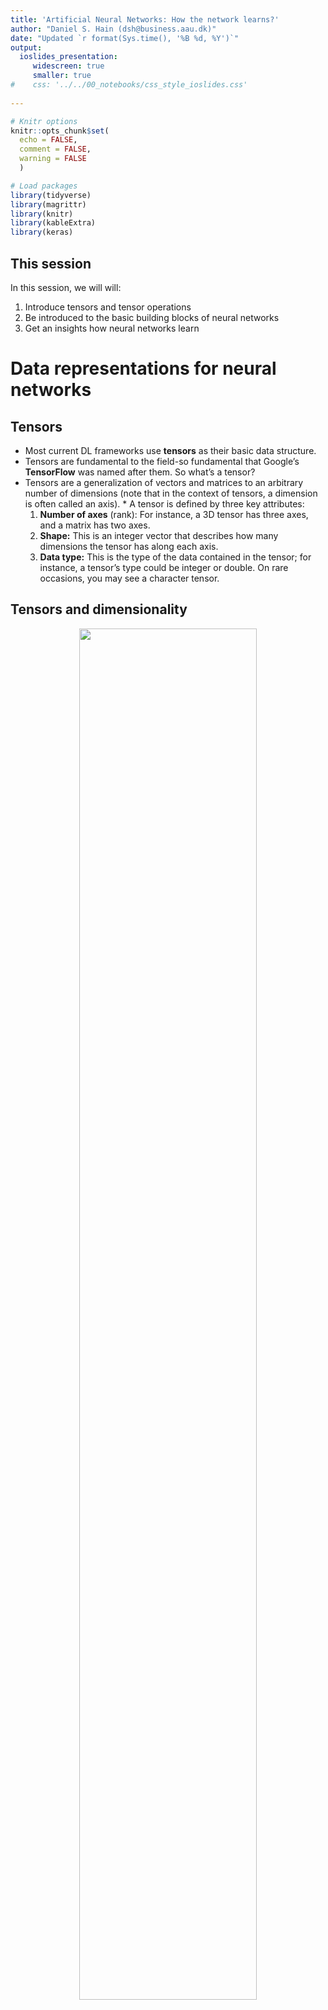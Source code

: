 ```yaml
---
title: 'Artificial Neural Networks: How the network learns?'
author: "Daniel S. Hain (dsh@business.aau.dk)"
date: "Updated `r format(Sys.time(), '%B %d, %Y')`"
output:
  ioslides_presentation:
     widescreen: true
     smaller: true
#    css: '../../00_notebooks/css_style_ioslides.css'
   
---
```


```r
# Knitr options
knitr::opts_chunk$set(
  echo = FALSE,
  comment = FALSE,
  warning = FALSE
  )

# Load packages
library(tidyverse)
library(magrittr)
library(knitr)
library(kableExtra)
library(keras)
```


<style type="text/css">
  .img_tiny{
    width: 25%;
  }
  .img_small{
    width: 50%;
  }
.img{
  width: 75%;
}
.img_big{
  width: 100%;
}
</style>

## This session {.bigger}

In this session, we will will:

1. Introduce tensors and tensor operations
2. Be introduced to the basic building blocks of neural networks
3. Get an insights how neural networks learn



# Data representations for neural networks

## Tensors

* Most current DL frameworks use **tensors** as their basic data structure. 
* Tensors are fundamental to the field-so fundamental that Google's **TensorFlow** was named after them. So what's a tensor?
* Tensors are a generalization of vectors and matrices to an arbitrary number of dimensions (note that in the context of tensors, a dimension is often called an axis). * A tensor is defined by three key attributes:
   1. **Number of axes** (rank): For instance, a 3D tensor has three axes, and a matrix has two axes.
   2. **Shape:** This is an integer vector that describes how many dimensions the tensor has along each axis. 
   3. **Data type:** This is the type of the data contained in the tensor; for instance, a tensor's type could be integer or double. On rare occasions, you may see a character tensor.

## Tensors and dimensionality

<center>
![](https://sds-aau.github.io/SDS-master/00_media/dl_tensors_funny.jpg){.img}
</center>

* **Scalars (0D tensors):**  A tensor that contains only one number is called a scalar (or scalar tensor, or zero-dimensional tensor, or 0D tensor). 
* **Vectors (1D tensors):** A one-dimensional array of numbers is called a vector, or 1D tensor. A 1D tensor is said to have exactly one axis. 
* **Matrices (2D tensors):** A two-dimensional array of numbers is a matrix.
* **Arrays (3D and higher-dimensional tensors):** If you pack such matrices in a new array, you obtain a 3D tensor. If you stack these arrays into another one, then you get a 4d tensor, and so forth...

```r
## Tensor examples 2d
# keras::dataset_mnist()$train$x[5,7:28,8:20]
```

## Higher-dimensional tensors

<center>
![](https://sds-aau.github.io/SDS-master/00_media/DL_tensor_3d.jpg){.img_small}
</center>

* Tensors of 3+d are used for many advanced applications, eg. timeseries, language and image processing.
* For example, in the case before, we where working with 3d tensors, where the first two where a (greyscale pixel) matrix, and the third the different observations (samples) stacked on each others. 
* However, this greyscale raster matrix is somewhat a special case. Images typically have three dimensions: height, width, and color. 
* Therefore, a 2d image would therefore still represent a 3d tensor, and a bunch of them together a 4d tensor. For example, a batch of 128 RGB-color images could be stored in a 4d tensor of shape `(128, 256, 256, 3)`

----

<center>
![](https://sds-aau.github.io/SDS-master/00_media/DL_tensor_4d.jpg){.img_small}
</center>

* 3d tensors are also often used for time series. Whenever time matters in your data (or the notion of sequence order), it makes sense to store it in a 3D tensor with an explicit time axis. 
* Each sample can be encoded as a sequence of vectors (a 2D tensor), and thus a batch of data will be encoded as a 3D tensor.
* You might already see it coming.... colored videoes represent a time series of images, therefore would be a 5d tensor. 
* Videos can be seen as series of frames, where each frame can be stored in a 3D tensor `(height, width, color_depth)`,  their sequence in a 4D tensor `(frames, height, width, color_depth)`, and thus a batch of different videos  in a 5D tensor of shape `(samples, frames, height, width, color_depth)`.


## Geometric interpretation of tensor operations

<center>
![](https://sds-aau.github.io/SDS-master/00_media/DL_vector_1.jpg){.img_tiny}
</center>

* Because the contents of the tensors manipulated by tensor operations can be interpreted as coordinates of points in some geometric space, all tensor operations have a geometric interpretation. For instance, let's consider addition. 
* We'll start with the following vector: `A = [0.5, 1.0]`. It's a point in a 2D space, but can also be under stood as a vector leading from the origin to this point.

----

<center>
![](https://sds-aau.github.io/SDS-master/00_media/DL_vector_2.jpg){.img_tiny}
</center>

* Let's consider a new point, `B = [1, 0.25]`, which we will add to the previous one. This is done geometrically by chaining together the vector arrows, with the resulting location being the vector representing the sum of the previous two vectors

---- 

<center>
![](https://sds-aau.github.io/SDS-master/00_media/DL_linear_algebra.jpg){.img_tiny}
</center>

* In general, elementary geometric operations such as transformations, rotations, scaling, and so on can be expressed as tensor operations. For instance, a rotation of a 2D vector by an angle `theta` can be achieved via a dot product with a 2x2 matrix `R = [u, v]`, where `u` and `v` are both vectors of the plane: `u = [cos(theta), sin(theta)]` and `v = [-sin(theta), cos(theta)]`.
* Some linear, vector and matrix algebra knowledge might light up again in your brain, right? Good! While for many out-of-the box "run-this-model" operations on tabular data, you might not need it, it will be necessary in case you need to tinker and customize a bit at your models to squeeze out a bit more accuracy. 



# Building blocks of networks

## Overview

<center>
![](https://sds-aau.github.io/SDS-master/00_media/DL_deep_learning_parts.jpg){.img_small}
</center>



## Layers: the building blocks of deep learning

* A layer is a data-processing module that takes as input one or more tensors and that outputs one or more tensors. 
* Some layers are stateless, but more frequently layers have a state: the layer's weights, one or several tensors learned with stochastic gradient descent, which together contain the network's knowledge.
* Different layers are appropriate for different tensor formats and different types of data processing. For instance, simple vector data, stored in 2D tensors of shape `(samples, features)`, is often processed by **densely connected layers**, also called fully connected or dense layers (the `layer_dense` function in Keras). 
* Sequence data, stored in 3D tensors of shape (samples, timesteps, features), is typically processed by recurrent layers such as `layer_lstm`. Image data, stored in 4D tensors, is usually processed by 2D convolution layers (`layer_conv_2d`). All that will be introduced in later sessions.

----

<center>
![](https://sds-aau.github.io/SDS-master/00_media/dl_layer_illu.png){.img}
</center>

* You can think of layers as the LEGO bricks of deep learning, a metaphor that is made explicit by frameworks like `Keras`. 
* Building deep-learning models in Keras is done by clipping together compatible layers to form useful data-transformation pipelines. 
* The notion of layer compatibility here refers specifically to the fact that every layer will only accept input tensors of a certain shape and will return output tensors of a certain shape. Consider the example above.



## Activation functions

<center>
![](https://sds-aau.github.io/SDS-master/00_media/DL_neural_net3.png){.img_small}
</center>

* Reminder: The weights which connect layers are as well tensors, which pass the output of the previous layer to the current one, where it gets transformed by the layer's activation function.
* Every cell gets `inputs` from the connected other cells on lower layers which are activated, where the intensity of the input is scaled by the weight of the connection. 


----

* In feed-forward ANNs. Dense layers transforms its input data as follows: `output = activation_function(dot(W, input) + b)`
* In this expression, `W` and `b` are tensors that are attributes of the layer. 
* They're called the weights or trainable parameters of the layer (the kernel and bias attributes, respectively). 
* These weights contain the information learned by the network from exposure to training data. 
* The activation of every cell in the layer is therefore dependent on the multiplication of 
   1. the corresponding input and weight tensor (`dot(W, input)`)
   2. the bias (`b`), a constant which influences the tendency to activate.
* Formally, Hidden units can be described as accepting a vector of inputs $x$, compute an affine transformation $z = W^T x + b$, and then applying an element-wise non-linear activation function $g(z)$
* These activation functions are usually non-linear, since this increases the hypothesis space, allowing for more relationships than weighted-linear compositions
* Historically, most prominent activation functions where:
   * Sigmoid function: 	$g(z) = \sigma(z)$
   * hyperbolic tangent: $g(z) = \text{tanh}(z)$
* However, they turned out to saturate across most of their domain, making gradient-based learning very difficult

----

* Nowadays, **rectified linear units** (ReLU) represents the most common FF-ANN activation function.
* Here, the data is transformed linear, yet truncated at zero: $h_i = g(z)_i = \text{max}(0,z_i)$
* ReLU is based on the principle that NNs are easier to optimize if their behaviour is closer to linear, yet still allows non-linearity.
* Some generalizations of ReLU are based on using a nonzero slope $\alpha_i$ when $z_i < 0$ such that: 
   * $h_i = g(z,\alpha_i) = \text{max}(0,z_i) + \alpha_i \text{min}(0, z_i)$
   * **Absolute value rectification** fixes $\alpha_i = -1$ to obtain $g(z) = |z|$
   * **Leaky ReLU** fixes $\alpha_i$ to a small value (e.g. 0.01)
   * **Parametric ReLU** (or PReLU) treats $\alpha_i$ as a learnable parameter
    \item 

----

<center>
![](https://sds-aau.github.io/SDS-master/00_media/dl_activation_functions.JPG){.img_small}
</center>

## Output (last layer activation)

* The feedforward NN provides a set of hidden features defined by $h = f(x); \theta)$. The output layer provides some *additional transformation* from the features to complete the task that the network must perform	
* For regression problems, we can use affine transformation with no non-linearity; these are just called **linear units**
  Given features $h$, a layer of linear output units produces a vector $\hat{y} = W^T h + b$. This produces the mean of a conditional distribution $P(y|x)$ 
* For binary classification problems: The NN needs to predict $P(y = 1 | x)$, so for this number to be a valid probability, it must lie in the interval $[0,1]$
   * For this kind of problem, we use \underline{sigmoid output units} defined as: $y = \sigma (w^T h + b)$, where $\sigma$ is the logistic sigmoid function
   *This output unit has two components: first, it uses a linear layer to compute $z = w^T h + b$; second, it uses the sigmoid activation function to convert $z$ into a probability

---

<center>
![](https://sds-aau.github.io/SDS-master/00_media/dl_softmax.JPG){.img}
</center>

* To represent a probability distribution over a discrete variable with $n$ possible values (multiclass) , we can use **softmax** output units (i.e. a generalization of the sigmoid function)	
* The goal is to produce a vector $\hat{y}$, with $\hat{y}_i = P(y = i | x)$ such that:
   * Each element of $\hat{y}_i$ must lie in the interval [0,1]
   * The entire vector sums to 1
* Again we have two steps: first, a linear layer predicts unnormalized log probabilities: $z = W^T h + b$  where $z_i = \text{log} \tilde{P}(y = i | x)$    
* Second, the softmax function exponentiate and normalize $z$ to obtain the desired $\hat{y}$. 
* The softmax function is given by: 	

$\text{softmax}(z)_i = \frac{\text{exp}(z_i)}{\sum_j \text{exp}(z_j)}$


## Loss functions

* Another important element is the **loss function**, the quantity we want to minimize during the network training.
* This is easy for linear (regression) problems, where one uses the well known **mean- squared error** (MSE), or **mean absolute error** (MAE)
* For classification problems:  
    * NNs define a distribution $p(y|x;\theta)$ and we can use the principle of maximum likelihood
   * The cost function can be described as the **cross-entropy* between the training data and the model distribution
   * Formally, the cost function is given by:

$J(\theta) = -\mathbb{E}_{x, y \sim \hat{p}_\text{data}} \text{log} \ p_\text{model} (y|x)$

*Let's go through some basic **information theory**...

----

* The basic intuition behind information theory is that learning that an unlikely even has occurred is more *informative* than learning that a likely event has occurred. That means:
   * Likely events should have low information content (or no information content whatsoever)
   * Less likely events should have higher information content
   * Independent events should have additive information
* To satisfy the three properties, we can define the \textit{self-information} of an event $\text{x} = x$ as: $I(x) = -\text{log} P(x)$
* This definition is written in units of **nats**: one nat is defined as the amount of information gained by observing an event of probab. $\frac{1}{e}$ 
* Self-information deals only with a single outcome; to quantify the amount of uncertainty in an entire probability distribution we can use the **Shannon entropy**
* The Shannon entropy of a distribution is the expected amount of information in an event drawn from that distribution.
* Distributions that are nearly deterministic have low entropy, whereas distributions that are closer to uniform have high entropy

$H(\text{x}) = \mathbb{E}_{\text{x} \sim P} [I(x)] = - \mathbb{E}_{\text{x} \sim P} [\text{log} P(x)]$

----

<center>
![](https://sds-aau.github.io/SDS-master/00_media/dl_entropy.JPG){.img}
</center>


## Summary

<center>
![](https://sds-aau.github.io/SDS-master/00_media/DL_table_ann_config.png){.img_big}
</center>

* A little helper from my side ;). Works in most cases, at least for feedfoorward ANNs

## Neural Network architecturas design

* **Architecture** refers to the overall structure of the network: how many units it should have and how these units should be connected to each other
* In chain-based architecture, the main considerations are choosing the depth of the network and the width of each layer 
* Generally, deeper networks use far fewer units per layer, generalize better to test sets, but they tend to be harder to optimize
* The ideal architecture for a given task must be found via experimentation guided by monitoring its performance 

----

* Does learning complex input-output mappings require designing a specified model family for the kind of non-linearity we want to learn?
* The **universal approximation theorem** states that a feedforward NN with a single hidden layer containing a finite number of units can approximate any continuous functions on compact subsets of $\mathbb{R}^n$
* We are not guaranteed, however, that the training algorithm will be able to learn that function (optimization, overfitting)
* To represent any function the hidden layer may be infeasibly large, hence using deeper models can reduce the number of units required to represent the desired function
* Choosing deep models (instead of shallow networks) encodes a general belief that the function we want to learn can be viewed as a composition of several simpler functions
* We believe the learning problem consists of discovering a set of underlying factors of variation that can in turn be described in
terms of other, simpler factors of variation (i.e. edges, corners, contours, object parts, etc.)
* Intermediate outputs are abstract concepts that the network uses to organize its internal processing
* Empirically, greater depth seems to result in better generalization for a wide variety of tasks

----

<center>
![](https://sds-aau.github.io/SDS-master/00_media/dl_architecture1.JPG){.img}
</center>

* Empirical results showing that deeper networks generalize better when used to transcribe multidigit numbers from photographs of addresses.

----

<center>
![](https://sds-aau.github.io/SDS-master/00_media/dl_architecture2.JPG){.img}
</center>

* Empirical results showing that increasing the number of parameters in layers of convolutional neural networks without increasing their depth is not effective for increasing test set performance.

# Learning in Neural Networks

## The learning problem

* So, now we know what the *deep* means, and how such a deep neutwork is structured. However, we still do not know so much about the *learning*. 
* Generally, learning appears in the network by adjusting the weights between the different cells. 
* But how does that happen?

* Initially, these weight matrices are filled with small random values (a step called *random initialization*).
* Of course, there is no reason to expect that `relu(dot(W, input) + b)`, when `W` and `b` are random, will yield any useful representations.
* What comes next is to gradually adjust these weights, based on some feedback signal (provided by the *loss function*). 

----

* This gradual adjustment, also called *training*, is basically the learning that ML is all about. 
* This happens within what's called a training loop, which works as follows. Repeat these steps in a loop, as long as necessary:
   1. Draw a batch of training samples `x` and corresponding targets `y`.
   2. Run the network on `x` (a step called the *forward pass*) to obtain predictions `y_pred`.
   3. Compute the **loss** of the network on the batch, a measure of the mismatch between `y_pred` and `y`.
   4. Update all weights of the network in a way that slightly reduces the loss on this batch.
* Step 1 sounds easy enough-just I/O code. 
* Steps 2 and 3 are merely the application of a handful of tensor operations, so you could implement these steps purely from what you learned in the previous section.
* The difficult part is step 4: updating the network's weights. Given an individual weight coefficient in the network, how can you compute whether the coefficient should be increased or decreased, and by how much?
* The currently dominnat approach to do so is to take advantage of the fact that all operations used in the network are differentiable, and compute the *gradient of the loss* with regard to the network's coefficients. You can then move the coefficients in the opposite direction from the gradient, thus decreasing the loss.
* Lets take a step back...



## Refresher What's a derivative?

* Consider a continuous, smooth function `f(x) = y`, mapping a real number `x` to a new real number `y`. 
* Because the function is continuous, a small change in x can only result in a small change in `y`. 
* Let's say you increase `x` by a small factor `epsilon_x`: this results in a small `epsilon_y` change to `y`:

`f(x + epsilon_x) = y + epsilon_y`

* In addition, because the function is smooth (its curve has no abrupt angles), when `epsilon_x` is small enough, around a certain point `p`, it's possible to approximate `f` as a linear function of slope `a`, so that `epsilon_y` becomes `a * epsilon_x`:

`f(x + epsilon_x) = y + a * epsilon_x`


* Obviously, this linear approximation is valid only when `x` is close enough to `p`. The slope `a` is called the **derivative** of `f` in `p`. 

----

<center>
![](https://sds-aau.github.io/SDS-master/00_media/DL_gradient_1.jpg){.img_tiny}
</center>

* For every differentiable function `f(x)`, there exists a derivative function `f'(x)` that maps values of `x` to the slope of the local linear approximation of `f` in those points. 
* If you're trying to update `x` by a factor `epsilon_x` in order to minimize `f(x)`, and you know the derivative of `f`, then your job is done: the derivative completely describes how `f(x)` evolves as you change `x`. 
* If you want to reduce the value of `f(x)`, you just need to move `x` a little in the opposite direction from the derivative. 
* It is helpful to track cregions where `f'(x)==0`, since they indicate the directional change of the curvature, and therefore local maxima or minima of `f(x)`.
* Btw: The curvature of `f(x)` is found in its second derivative, `f''(x)`.

## Derivative of a tensor operation: the gradient

* A **gradient** is the derivative of a tensor operation. Consider an input vector `x`, a matrix `W`, a target `y`, and a loss function `loss`. 
* You can use `W` to compute a target candidate `y_pred`, and compute the `loss`, or mismatch, between the target candidate `y_pred` and the target `y`:
   * `y_pred = dot(W, x)`
   * `loss_value = loss(y_pred, y)`
* If the data inputs `x` and `y` are frozen, then this can be interpreted as a function mapping values of `W` to `loss` values:
   * `loss_value = f(W)`

## Stochastic gradient descent

<center>
![](https://sds-aau.github.io/SDS-master/00_media/DL_gradient_2.jpg){.img_small}
</center>

* Since `f'(x)==0`indicates a local minimum, to find the global one we "only" need to identify all `f'(x)==0` regions and check which has the lowest `f(x)`. 
* Applied to a neural network, that means finding analytically the combination of weight values that yields the smallest possible `loss`. 
* To do so, we use the four-step algorithm outlined earlier: modify the parameters little by little based on the current loss value on a random batch of data. 
* Because you're dealing with a differentiable function, you can compute its gradient, which gives you an efficient way to implement step 4. 

----

If you update the weights in the opposite direction from the gradient, the `loss` will be a little less every time:

1. Draw a batch of training samples `x` and corresponding targets `y`.
2. Run the network on `x` to obtain predictions `y_pred`.
3. Compute the loss of the network on the batch, a measure of the mismatch between `y_pred` and `y`.
4. Compute the gradient of the `loss` with regard to the network's parameters (a backward pass).
5. Move the parameters a little in the opposite direction from the gradient-for example, `W = W - (step * gradient)` - thus reducing the `loss` on the batch a bit.

----

<center>
![](https://sds-aau.github.io/SDS-master/00_media/DL_gradient_3.jpg){.img_tiny}
</center>

* Easy enough! What we just described is **stochastic gradient descent** (mini-batch SGD). 
* The term stochastic refers to the fact that each batch of data is drawn at random (stochastic is a scientific synonym of random). 
* As you can see, intuitively it's important to pick a reasonable value for the `step`, which we call the **learning rate**. 
   * If it's too small, the descent down the curve will take many iterations, and it could get stuck in a local minimum. 
   * If step is too large, your updates may end up taking you to completely random locations on the curve.

---- 

<center>
![](https://sds-aau.github.io/SDS-master/00_media/DL_optimizer.gif){.img_small}
</center>

* There are many different ways to tinker with things like the learning rate and momentum (we call these ways of defining the learning function to find the global optimum *optimizer*), which influence how efficient the process leads (or not) to a global optimum.

## The Backpropagation algorithm: Chaining derivatives

* So, now we are almost there. We know now how to minimize the `loss function` within a layer.
* However, the issue with deep learning is... well... that you have **many** layers. 
* How do we move on from here? Indeed, the rise of deep learning had to wait till the implementation of a efficient way to train multi-layered networks.
* Luckily, we now have it, and its called **backpropagation**. And its actually pretty simple. While an enormous task in terms of number of calculations, the math behind it chould be acessible by highschool students. 

----

* Just imagine, we have a 4-layered network, connected by 4 weight tensors.

`f(W1, W2, W3) = a(W1, b(W2, c(W3)))`

* Calculus tells us that such a chain of functions can be differentiated using the following identity, called the **chain rule** (ohh, dark memories, right?): 

`f(g(x)) = f'(g(x)) * g'(x)`

* Applying the chain rule to the computation of the gradient values of a neural network was one simple but brilliant ideas. 
* Now we can start with the last output layer, and propagate the loss via the chain rule step-by-step back over all weights in the leyer below, and then the one below etc., and adjust the weights accordingly. 
* Backpropagation starts with the final loss value and works backward from the top layers to the bottom layers, applying the chain rule to compute the contribution that each parameter had in the loss value.
* Sounds like a hell to calculate by hand, right? Would be, but dont worry, you will not have to.


# Summary: The parts of a deep learning model

## Overview

<center>
![](https://sds-aau.github.io/SDS-master/00_media/DL_deep_learning_parts.jpg){.img_small}
</center>

* As we understand by now training a neural network revolves around the following objects:
   1. The **layers**, which are combined into a network (or model)
   2. The **input** data and corresponding **outcome** targets
   3. The **loss function**, which defines the feedback signal used for learning
   4. The **optimizer**, which determines how learning proceeds
* In interaction, it can be illustrated like this: The network, composed of layers that are chained together, maps the input data to outcomes of interest by doing predictions. 
* The loss function then compares these predictions to the targets, producing a loss value: a measure of how well the network's predictions match what was expected.
* The optimizer uses this loss value to update the network's weights.


# Appendix: Gradient Descent formulaic

## Backpropagation formulaic

* Weight matrices are filled with small random values (a step called random initialization)
* The training loop consists of a gradual adjustment of the weights:
   * Draw a batch of training examples $x$ and corresponding targets $y$
   * Run the network on $x$ (a step called the forward pass) to obtain predictions $\hat{y}$
   * Compute the loss of the network on the batch, a measure of the mismatch between $\hat{y}$ and $y$
   * Update all weights of the network in a way that slightly reduces the loss on this batch}
   * Given an individual weight coefficient in the network, how can we compute whether the coefficient should be increased or decreased, and by how much?

### Back-Propagation

* Back-propagation is very often misunderstood as meaning the whole learning algorithm for deep NNs !!
* Backprop refers **only** to the method for computing the gradient, while another algorithm (e.g. stochastic gradient descent) is used to perform learning using this gradient
* In learning algorithms, the gradient we require is the gradient of the cost function with respect to the parameters, $\nabla_{\theta}J(\theta)$

----

<center>
![](https://sds-aau.github.io/SDS-master/00_media/dl_backprop1.JPG){.img_small}
</center>

* We consider a very simple network of depth 4 and with a single neuron for each layer; we focus on the last two layers
* The cost $J(\theta)$ can be defined as a function of the parameters of the network, that is $J(w_1, b_1, w_2, b_2, w_3, b_3)$
* We can define the cost for a single training example ($i = 1$): $J_1 = (h^{(L)} - y)^2$
* Remember that: $h^{(L)} = g(w^{(L)} h^{(L-1)} + b^{(L)}) = g(z^{(L)})$
* We want to understand how sensitive is the cost function to changes in the parameter $w^{(L)}$, that is:

$\frac{\partial J_1}{\partial w^{(L)}}$

----

* Changes in $w^{(L)}$ influence $z^{(L)}$ which in turn influences $h^{(L)}$, which directly influences the cost $J_1$. Formally:

$ \frac{\partial J_1}{\partial w^{(L)}} = \frac{\partial z^{(L)}}{\partial w^{(L)}} \cdot \frac{\partial h^{(L)}}{\partial z^{(L)}} \cdot \frac{\partial J_1}{\partial h^{(L)}} $

* The above expression is known as chain rule of calculus and tells us the sensitivity of the cost function w.r.t. the weight $w^{(L)}$
* It can be re-written as:\footnote{Note that the amount by which a small variation in $w^{(L)}$ affects a given layer also depends on how strong is the previous neuron $h^{(L-1)}$}

$\frac{\partial J_1}{\partial w^{(L)}} = h^{(L-1)} \cdot g'(z^{(L)}) \cdot 2(h^{(L)} - y)$

* We can now average over all the $n$ training examples (in the mini-batch), obtaining the total cost $J$ for a batch of inputs:

$\frac{\partial J}{\partial w^{(L)}}	= \frac{1}{n} \sum_{i = 1}^{n} \frac{\partial J_i}{\partial w^{(L)}}$

* The above expression is just a component of the \textit{gradient vector}, which is composed of all partial derivatives of the cost function w.r.t. all weights and biases of the network:

$\nabla_{\theta}J(\theta) =  \Big[\frac{\partial J}{\partial w^{(1)}}  \frac{\partial J}{\partial b^{(1)}}   \frac{\partial J}{\partial w^{(2)}} \frac{\partial J}{\partial b^{(2)}}  \frac{\partial J}{\partial w^{(3)}}  \frac{\partial J}{\partial b^{(3)}} \Big]^T$

----

<center>
![](https://sds-aau.github.io/SDS-master/00_media/dl_backprop1a.JPG){.img_small}
</center>

* Adjusting the other weights is slightly more complicated
* First, we need an expression that determines the sensitivity of the cost $J$ to the activation of the previous layer $h^{(L-1)}$, that is:

$\frac{\partial J_1}{\partial h^{(L-1)}}$

$= \frac{\partial z^{(L)}}{\partial h^{(L-1)}} \cdot \frac{\partial h^{(L)}}{\partial z^{(L)}} \cdot \frac{\partial J_1}{\partial h^{(L)}}$

$= w^{(L)} \cdot \frac{\partial h^{(L)}}{\partial z^{(L)}} \cdot \frac{\partial J_1}{\partial h^{(L)}}$

---- 

* Second, we apply again the chain rule:

$\frac{\partial J_1}{\partial w^{(L-1)}}$

$= \frac{\partial z^{(L-1)}}{\partial w^{(L-1)}} \cdot \frac{\partial h^{(L-1)}}{\partial z^{(L-1)}} \cdot \frac{\partial J_1}{\partial h^{(L-1)}}$

$= \frac{\partial z^{(L-1)}}{\partial w^{(L-1)}} \cdot \frac{\partial h^{(L-1)}}{\partial z^{(L-1)}} \cdot w^{(L)} \cdot \frac{\partial h^{(L)}}{\partial z^{(L)}} \cdot \frac{\partial J_1}{\partial h^{(L)}}$

* If we had more layers, we will keep repeating this idea by moving back into the network...

## Gradient descent formulaic

* The gradient gives us the direction of fastest increase of the function $J$ at a point $\theta$
* We can then move the parameters in the opposite direction from the gradient, thus decreasing the cost for a given batch
* This approach is known as method of the steepest descent, or \underline{gradient descent}. Steepest descent proposes a new point:

$\theta \leftarrow  \theta - \epsilon \nabla_{\theta}J(\theta)$

where $\epsilon$ is the \underline{learning rate}, a positive scalar determining the size of the step

----

<center>
![](https://sds-aau.github.io/SDS-master/00_media/dl_gradient_descent.JPG){.img_small}
</center>

* If $\epsilon$ is too small, the descent will take many iterations, and it could get stuck in a local minimum
* If $\epsilon$ is too large, the updates may end up taking us to completely random locations on the curve
* Learning rate is one of the most difficult to set parameters because it affects model performance. There are several algorithms with **adaptive learning rates**
* As the training set size grows, the time to take a single gradient step may become prohibitively long!
* Deep neural networks are powered by **stochastic gradient descent** (SDG), essentially an extension of the gradient descent algorithm 
* The insight of SDG is that the gradient is an **expectation**, and this expectation can be approximately estimated using a small set of examples

----

* On each step of the algorithm, we can sample a **minibatch** of examples $\mathbb{B} = \{x^{(1)},...,x^{(m')}\}$ drawn uniformly from the training set (i.e. small number of examples, a few hundred max)
* The estimate of the gradient is formed as:

$g = \frac{1}{m'} \nabla_{\theta} \sum_{i = 1}^{m'} L(x^{(i)}, y^{(i)}, \theta)$

* ...using the examples in the minibatch $\mathbb{B}$
* Then we follow the estimated gradient downhill, that is:

$\theta \leftarrow  \theta - \epsilon g$

----

<center>
![](https://sds-aau.github.io/SDS-master/00_media/dl_backprop2.JPG){.img_tiny}
</center>

* We can now generalize to a network with more neurons
* The cost $J(\theta)$ can still be defined as a function of the parameters of the network (many more now)
* The cost for a single training example is defined as:

$J_1 =  \sum_{j = 1}^{n_L} (h_j^{(L)} - y_j)^2$

* Note that:

$z_j^{(L)} = w_{j1}^{(L)} h_{1}^{(L-1)} + w_{j2}^{(L)} h_{2}^{(L-1)} + w_{j3}^{(L)} h_{3}^{(L-1)} + b_{j}^{(L)}$, and: $h_{j}^{(L)} = g(z_j^{(L)})$

----

* Again, we can use the chain rule to figure out how sensitive the cost is to variations in a specific weight $w_{jk}$:

$\frac{\partial J_1}{\partial w_{jk}^{(L)}} = \frac{\partial z^{(L)}}{\partial w_{jk}^{(L)}} \cdot \frac{\partial h^{(L)}}{\partial z^{(L)}} \cdot \frac{\partial J_1}{\partial h^{(L)}}$

* We can repeat this process for all weights and biases feeding in a given layer; these partial derivatives determine the component of the gradient
* What is changing here is the $\frac{\partial J_1}{\partial h^{(L-1)}}$, since neurons influence the cost function through multiple paths. Formally:

$\frac{\partial J_1}{\partial h_{k}^{(L-1)}} = \sum_{j = 1}^{n_L} \frac{\partial z_{j}^{(L)}}{\partial h_{k}^{(L-1)}} \cdot \frac{\partial h_{j}^{(L)}}{\partial z_{j}^{(L)}} \cdot \frac{\partial J_1}{\partial h_{j}^{(L)}}$

* Finally, the generic expression to update a weight in the layer $\ell$ can be written as:

$\frac{\partial J_1}{\partial w_{jk}^{(\ell)}}$

$= h_{k}^{(\ell-1)} \cdot g'(z_{j}^{(\ell)}) \cdot \frac{\partial J_1}{\partial h_{j}^{(\ell)}}$

$= h_{k}^{(\ell-1)} \cdot g'(z_{j}^{(\ell)}) \cdot \sum_{j = 1}^{n_{\ell+1}} w_{jk}^{(\ell+1)} \cdot g'(z_{j}^{(\ell+1)}) \cdot \frac{\partial J_1}{\partial h_{j}^{(\ell+1)}}$

----

<center>
![](https://sds-aau.github.io/SDS-master/00_media/dl_backprop2a.JPG){.img_small}
</center>

* We can consider an additional hidden layer and adjust its weights\footnote{Biases have been omitted from this network}
* We obtain:

$\frac{\partial J_1}{\partial w_{11}^{(L-1)}}$ 

$= h_{1}^{(L-2)} \cdot g'(z_{1}^{(L-1)}) \cdot \frac{\partial J_1}{\partial h_{1}^{(L-1)}}$

$= h_{1}^{(L-2)} \cdot g'(z_{1}^{(L-1)}) \cdot \sum_{j = 1}^{n_{L}} w_{j1}^{(L)} \cdot g'(z_{j}^{(L)}) \cdot \frac{\partial J_1}{\partial h_{j}^{(L)}}$

* We then average over all the examples in the minibatch


 

